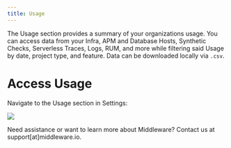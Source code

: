 ```yaml
---
title: Usage
---
```


The Usage section provides a summary of your organizations usage. You can access data from your Infra, APM and Database Hosts, Synthetic Checks, Serverless Traces, Logs, RUM, and more while filtering said Usage by date, project type, and feature. Data can be downloaded locally via `.csv`.

# Access Usage

Navigate to the Usage section in Settings:

![](https://lh7-us.googleusercontent.com/ySx3RWcJKHAWZHFTFK8Krl1xylwIDVvLh7HwAsnM9h5FJIrpsxcb8NXvMfsN7HLr_fMR6039vzR0-gZNkidg7O7hpjKFSsFebQ--7sTIajCLXzLsv9cxZLyPAfovMU3Qnce6lNi0slmxpA_2kWMJmBw)

<Note> Need assistance or want to learn more about Middleware? Contact us at support[at]middleware.io. </Note>